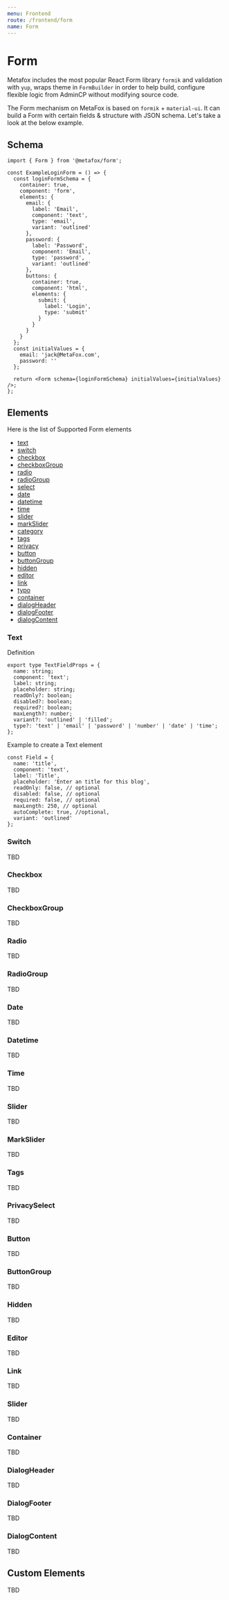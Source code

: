 ```yaml
---
menu: Frontend
route: /frontend/form
name: Form
---
```

# Form

Metafox includes the most popular React Form library `formik` and validation with `yup`, wraps theme in `FormBuilder` in order to help build, configure flexible logic from AdminCP without modifying source code.

The Form mechanism on MetaFox is based on `formik` + `material-ui`. It can build a Form with certain fields & structure with JSON schema. Let's take a look at the below example.

## Schema

```tsx
import { Form } from '@metafox/form';

const ExampleLoginForm = () => {
  const loginFormSchema = {
    container: true,
    component: 'form',
    elements: {
      email: {
        label: 'Email',
        component: 'text',
        type: 'email',
        variant: 'outlined'
      },
      password: {
        label: 'Password',
        component: 'Email',
        type: 'password',
        variant: 'outlined'
      },
      buttons: {
        container: true,
        component: 'html',
        elements: {
          submit: {
            label: 'Login',
            type: 'submit'
          }
        }
      }
    }
  };
  const initialValues = {
    email: 'jack@MetaFox.com',
    password: ''
  };

  return <Form schema={loginFormSchema} initialValues={initialValues} />;
};
```

## Elements

Here is the list of Supported Form elements

- [text](#Text)
- [switch](#Switch)
- [checkbox](#Checkbox)
- [checkboxGroup](#CheckboxGroup)
- [radio](#Radio)
- [radioGroup](#RadioGroup)
- [select](#RadioGroup)
- [date](#Date)
- [datetime](#Datetime)
- [time](#Time)
- [slider](#Slider)
- [markSlider](#MarkSlider)
- [category](#Slider)
- [tags](#Tags)
- [privacy](#PrivacySelect)
- [button](#Button)
- [buttonGroup](#ButtonGroup)
- [hidden](#Hidden)
- [editor](#Editor)
- [link](#Link)
- [typo](#Typography)
- [container](#Container)
- [dialogHeader](#DialogHeader)
- [dialogFooter](#DialogFooter)
- [dialogContent](#DialogContent)

### Text

Definition

```tsx
export type TextFieldProps = {
  name: string;
  component: 'text';
  label: string;
  placeholder: string;
  readOnly?: boolean;
  disabled?: boolean;
  required?: boolean;
  maxLength?: number;
  variant?: 'outlined' | 'filled';
  type?: 'text' | 'email' | 'password' | 'number' | 'date' | 'time';
};
```

Example to create a Text element

```tsx
const Field = {
  name: 'title',
  component: 'text',
  label: 'Title',
  placeholder: 'Enter an title for this blog',
  readOnly: false, // optional
  disabled: false, // optional
  required: false, // optional
  maxLength: 250, // optional
  autoComplete: true, //optional,
  variant: 'outlined'
};
```

### Switch

TBD

### Checkbox

TBD

### CheckboxGroup

TBD

### Radio

TBD

### RadioGroup

TBD

### Date

TBD

### Datetime

TBD

### Time

TBD

### Slider

TBD

### MarkSlider

TBD

### Tags

TBD

### PrivacySelect

TBD

### Button

TBD

### ButtonGroup

TBD

### Hidden

TBD

### Editor

TBD

### Link

TBD

### Slider

TBD

### Container

TBD

### DialogHeader

TBD

### DialogFooter

TBD

### DialogContent

TBD

## Custom Elements

TBD
